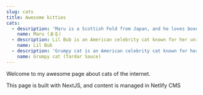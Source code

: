 ```yaml
---
slug: cats
title: Awesome kitties
cats:
  - description: 'Maru is a Scottish Fold from Japan, and he loves boxes.'
    name: Maru (まる)
  - description: Lil Bub is an American celebrity cat known for her unique appearance.
    name: Lil Bub
  - description: 'Grumpy cat is an American celebrity cat known for her grumpy appearance.'
    name: Grumpy cat (Tardar Sauce)
---
```

Welcome to my awesome page about cats of the internet.

This page is built with NextJS, and content is managed in Netlify CMS
